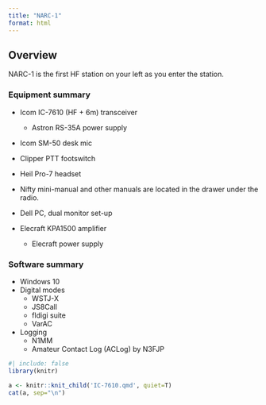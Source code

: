 ```yaml
---
title: "NARC-1"
format: html
---
```


## Overview

NARC-1 is the first HF station on your left as you enter the station.

### Equipment summary

- Icom IC-7610 (HF + 6m) transceiver
    - Astron RS-35A power supply
- Icom SM-50 desk mic
- Clipper PTT footswitch
- Heil Pro-7 headset
- Nifty mini-manual and other manuals are located in the drawer under the radio.

- Dell PC, dual monitor set-up

- Elecraft KPA1500 amplifier
  - Elecraft power supply
 
### Software summary

- Windows 10
- Digital modes
  - WSTJ-X
  - JS8Call
  - fldigi suite
  - VarAC
- Logging
  - N1MM
  - Amateur Contact Log (ACLog) by N3FJP

```r
#| include: false
library(knitr)
```

```r
a <- knitr::knit_child('IC-7610.qmd', quiet=T)
cat(a, sep="\n")
```

